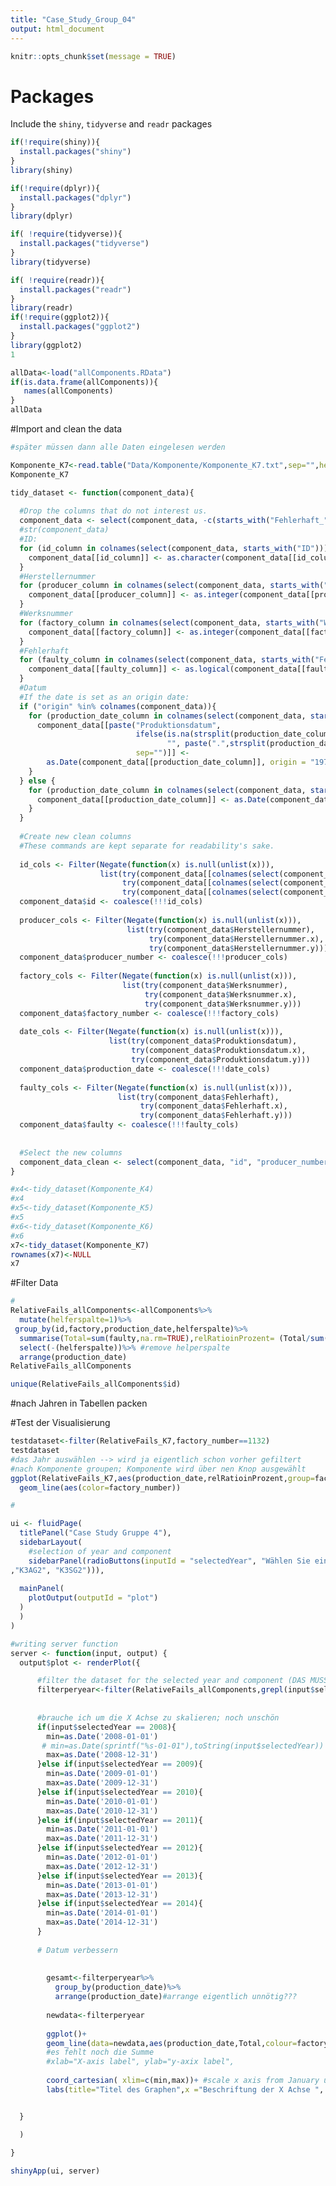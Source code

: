 ```yaml
---
title: "Case_Study_Group_04"
output: html_document
---
```


```r
knitr::opts_chunk$set(message = TRUE)
```

# Packages
Include the `shiny`, `tidyverse` and `readr` packages
```r
if(!require(shiny)){
  install.packages("shiny")
}
library(shiny)

if(!require(dplyr)){
  install.packages("dplyr")
}
library(dplyr)

if( !require(tidyverse)){
  install.packages("tidyverse")
}
library(tidyverse)

if( !require(readr)){
  install.packages("readr")
}
library(readr)
if(!require(ggplot2)){
  install.packages("ggplot2")
}
library(ggplot2)
1

allData<-load("allComponents.RData") 
if(is.data.frame(allComponents)){
   names(allComponents)
}
allData
```

#Import and clean the data
```r
#später müssen dann alle Daten eingelesen werden

Komponente_K7<-read.table("Data/Komponente/Komponente_K7.txt",sep="",header=TRUE)[,-c(1)]
Komponente_K7

```

```r
tidy_dataset <- function(component_data){
  
  #Drop the columns that do not interest us.
  component_data <- select(component_data, -c(starts_with("Fehlerhaft_"), starts_with("X")))
  #str(component_data)
  #ID:
  for (id_column in colnames(select(component_data, starts_with("ID")))){
    component_data[[id_column]] <- as.character(component_data[[id_column]])
  }
  #Herstellernummer
  for (producer_column in colnames(select(component_data, starts_with("Herstellernummer")))){
    component_data[[producer_column]] <- as.integer(component_data[[producer_column]])
  }
  #Werksnummer
  for (factory_column in colnames(select(component_data, starts_with("Werksnummer")))){
    component_data[[factory_column]] <- as.integer(component_data[[factory_column]])
  }
  #Fehlerhaft
  for (faulty_column in colnames(select(component_data, starts_with("Fehlerhaft")))){
    component_data[[faulty_column]] <- as.logical(component_data[[faulty_column]])
  }
  #Datum
  #If the date is set as an origin date:
  if ("origin" %in% colnames(component_data)){
    for (production_date_column in colnames(select(component_data, starts_with("Produktionsdatum")))){
      component_data[[paste("Produktionsdatum", 
                            ifelse(is.na(strsplit(production_date_column, ".", fixed = TRUE)[[1]][2]),
                                   "", paste(".",strsplit(production_date_column, sep=".", fixed = TRUE)[[1]][2])),
                            sep="")]] <- 
        as.Date(component_data[[production_date_column]], origin = "1970-01-01")
    }
  } else {
    for (production_date_column in colnames(select(component_data, starts_with("Produktionsdatum")))){
      component_data[[production_date_column]] <- as.Date(component_data[[production_date_column]], format="%Y-%m-%d")
    }
  }
  
  #Create new clean columns
  #These commands are kept separate for readability's sake.
  
  id_cols <- Filter(Negate(function(x) is.null(unlist(x))), 
                    list(try(component_data[[colnames(select(component_data, starts_with("ID")))[1]]]), 
                         try(component_data[[colnames(select(component_data, starts_with("ID")))[2]]]),
                         try(component_data[[colnames(select(component_data, starts_with("ID")))[3]]])))
  component_data$id <- coalesce(!!!id_cols)
  
  producer_cols <- Filter(Negate(function(x) is.null(unlist(x))), 
                          list(try(component_data$Herstellernummer), 
                               try(component_data$Herstellernummer.x), 
                               try(component_data$Herstellernummer.y)))
  component_data$producer_number <- coalesce(!!!producer_cols)
  
  factory_cols <- Filter(Negate(function(x) is.null(unlist(x))), 
                         list(try(component_data$Werksnummer), 
                              try(component_data$Werksnummer.x), 
                              try(component_data$Werksnummer.y)))
  component_data$factory_number <- coalesce(!!!factory_cols)
  
  date_cols <- Filter(Negate(function(x) is.null(unlist(x))), 
                      list(try(component_data$Produktionsdatum), 
                           try(component_data$Produktionsdatum.x),
                           try(component_data$Produktionsdatum.y)))
  component_data$production_date <- coalesce(!!!date_cols)
  
  faulty_cols <- Filter(Negate(function(x) is.null(unlist(x))), 
                        list(try(component_data$Fehlerhaft), 
                             try(component_data$Fehlerhaft.x), 
                             try(component_data$Fehlerhaft.y)))
  component_data$faulty <- coalesce(!!!faulty_cols)
  
  
  #Select the new columns
  component_data_clean <- select(component_data, "id", "producer_number", "factory_number", "faulty", "production_date")[!duplicated(component_data$id),]
}

#x4<-tidy_dataset(Komponente_K4)
#x4
#x5<-tidy_dataset(Komponente_K5)
#x5
#x6<-tidy_dataset(Komponente_K6)
#x6
x7<-tidy_dataset(Komponente_K7)
rownames(x7)<-NULL
x7

```

#Filter Data


```r


#
RelativeFails_allComponents<-allComponents%>%
  mutate(helferspalte=1)%>%
 group_by(id,factory,production_date,helferspalte)%>%
  summarise(Total=sum(faulty,na.rm=TRUE),relRatioinProzent= (Total/sum(helferspalte))*100)%>%
  select(-(helferspalte))%>% #remove helperspalte
  arrange(production_date)
RelativeFails_allComponents

unique(RelativeFails_allComponents$id)
```

#nach Jahren in Tabellen packen

#Test der Visualisierung
```r
testdataset<-filter(RelativeFails_K7,factory_number==1132)
testdataset
#das Jahr auswählen --> wird ja eigentlich schon vorher gefiltert
#nach Komponente groupen; Komponente wird über nen Knop ausgewählt
ggplot(RelativeFails_K7,aes(production_date,relRatioinProzent,group=factory_number))+
  geom_line(aes(color=factory_number))

```

```r
#

ui <- fluidPage(
  titlePanel("Case Study Gruppe 4"),
  sidebarLayout(
    #selection of year and component
    sidebarPanel(radioButtons(inputId = "selectedYear", "Wählen Sie ein Analysejahr aus: ", choices = list("2008", "2009", "2010", "2011", "2012", "2013","2014","2015","2016")),radioButtons(inputId = "selectedComponent", "Wählen Sie eine Komponente: ", choices = list("K1BE1", "K1BE2", "K1DI1" ,"K2LE2", "K2ST1", "K2ST2" ,"K3SG1", "K4" ,"K5" ,   "K6" ,   "K7" ,   "K3AG1"
,"K3AG2", "K3SG2"))),
    
  mainPanel(
    plotOutput(outputId = "plot")
  )
  )
)

#writing server function
server <- function(input, output) {
  output$plot <- renderPlot({

      #filter the dataset for the selected year and component (DAS MUSS noch geändert werden; ist viel zu langsam)
      filterperyear<-filter(RelativeFails_allComponents,grepl(input$selectedYear,production_date)==TRUE&grepl(input$selectedComponent,id)==TRUE)
     
      
      #brauche ich um die X Achse zu skalieren; noch unschön
      if(input$selectedYear == 2008){
        min=as.Date('2008-01-01')
       # min=as.Date(sprintf("%s-01-01"),toString(input$selectedYear))
        max=as.Date('2008-12-31')
      }else if(input$selectedYear == 2009){
        min=as.Date('2009-01-01')
        max=as.Date('2009-12-31')
      }else if(input$selectedYear == 2010){
        min=as.Date('2010-01-01')
        max=as.Date('2010-12-31')
      }else if(input$selectedYear == 2011){
        min=as.Date('2011-01-01')
        max=as.Date('2011-12-31')
      }else if(input$selectedYear == 2012){
        min=as.Date('2012-01-01')
        max=as.Date('2012-12-31')
      }else if(input$selectedYear == 2013){
        min=as.Date('2013-01-01')
        max=as.Date('2013-12-31')
      }else if(input$selectedYear == 2014){
        min=as.Date('2014-01-01')
        max=as.Date('2014-12-31')
      }
     
      # Datum verbessern
      
      
        gesamt<-filterperyear%>%
          group_by(production_date)%>%
          arrange(production_date)#arrange eigentlich unnötig???
      
        newdata<-filterperyear
         
        ggplot()+
        geom_line(data=newdata,aes(production_date,Total,colour=factory))+
        #es fehlt noch die Summe
        #xlab="X-axis label", ylab="y-axix label",
        
        coord_cartesian( xlim=c(min,max))+ #scale x axis from January until December
        labs(title="Titel des Graphen",x ="Beschriftung der X Achse ", y = "Beschriftung der Y Achse")


  }    

  )
 
}

shinyApp(ui, server)
```
